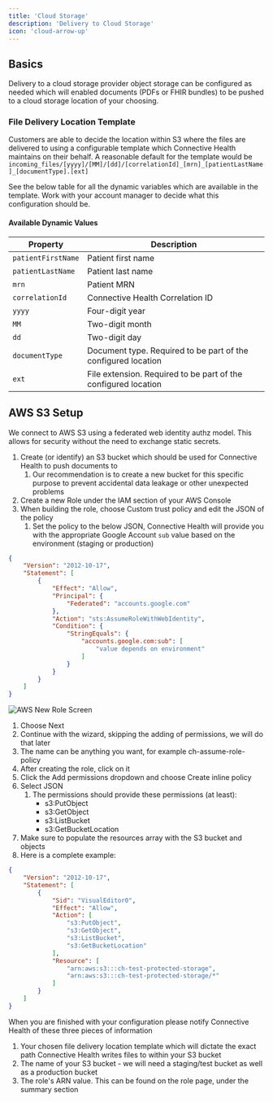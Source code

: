 ```yaml
---
title: 'Cloud Storage'
description: 'Delivery to Cloud Storage'
icon: 'cloud-arrow-up'
---
```


## Basics

Delivery to a cloud storage provider object storage can be configured as needed which will enabled documents (PDFs or FHIR bundles) to be pushed to a cloud storage location of your choosing.

### File Delivery Location Template

Customers are able to decide the location within S3 where the files are delivered to using a configurable template which
Connective Health maintains on their behalf. A reasonable default for the template would be `incoming_files/[yyyy]/[MM]/[dd]/[correlationId]_[mrn]_[patientLastName]_[documentType].[ext]`

See the below table for all the dynamic variables which are available in the template. Work with your account manager
to decide what this configuration should be.

#### Available Dynamic Values

| Property           | Description                                                    |
|--------------------|----------------------------------------------------------------|
| `patientFirstName` | Patient first name                                             |
| `patientLastName`  | Patient last name                                              |
| `mrn`              | Patient MRN                                                    |
| `correlationId`    | Connective Health Correlation ID                               |
| `yyyy`             | Four-digit year                                                |
| `MM`               | Two-digit month                                                |
| `dd`               | Two-digit day                                                  |
| `documentType`     | Document type. Required to be part of the configured location  |
| `ext`              | File extension. Required to be part of the configured location |

## AWS S3 Setup

We connect to AWS S3 using a federated web identity authz model. This allows for security without the need to exchange static secrets.

1. Create (or identify) an S3 bucket which should be used for Connective Health to push documents to
    1. Our recommendation is to create a new bucket for this specific purpose to prevent accidental data leakage or other unexpected problems
2. Create a new Role under the IAM section of your AWS Console
3. When building the role, choose Custom trust policy and edit the JSON of the policy
    1. Set the policy to the below JSON, Connective Health will provide you with the appropriate Google Account `sub` value based on the environment (staging or production)
```json
{
	"Version": "2012-10-17",
	"Statement": [
		{
			"Effect": "Allow",
			"Principal": {
				"Federated": "accounts.google.com"
			},
			"Action": "sts:AssumeRoleWithWebIdentity",
			"Condition": {
				"StringEquals": {
					"accounts.google.com:sub": [
						"value depends on environment"
					]
				}
			}
		}
	]
}
```
![AWS New Role Screen](/images/aws-new-role.png)


1. Choose Next
2. Continue with the wizard, skipping the adding of permissions, we will do that later
3. The name can be anything you want, for example ch-assume-role-policy
4. After creating the role, click on it
5. Click the Add permissions dropdown and choose Create inline policy
6. Select JSON
    1. The permissions should provide these permissions (at least):
        * s3:PutObject
        * s3:GetObject
        * s3:ListBucket
        * s3:GetBucketLocation
7. Make sure to populate the resources array with the S3 bucket and objects
8. Here is a complete example:

```json
{
    "Version": "2012-10-17",
    "Statement": [
        {
            "Sid": "VisualEditor0",
            "Effect": "Allow",
            "Action": [
                "s3:PutObject",
                "s3:GetObject",
                "s3:ListBucket",
                "s3:GetBucketLocation"
            ],
            "Resource": [
                "arn:aws:s3:::ch-test-protected-storage",
                "arn:aws:s3:::ch-test-protected-storage/*"
            ]
        }
    ]
}
```

When you are finished with your configuration please notify Connective Health of these three pieces of information
1. Your chosen file delivery location template which will dictate the exact path Connective Health writes files to within your S3 bucket
2. The name of your S3 bucket - we will need a staging/test bucket as well as a production bucket
3. The role's ARN value. This can be found on the role page, under the summary section

